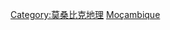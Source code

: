 {{Commonscat|Rivers of Mozambique}}

[[Category:莫桑比克地理|Category:莫桑比克地理]]
[[Category:非洲各国河流|Moçambique]]
